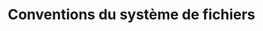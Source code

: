 ---
source-updated-at: 2025-05-16T04:52:11.000Z
translation-updated-at: 2025-06-02T20:05:32.005Z
title: Conventions du système de fichiers
description: Référence API pour les conventions du système de fichiers dans Next.js.
---